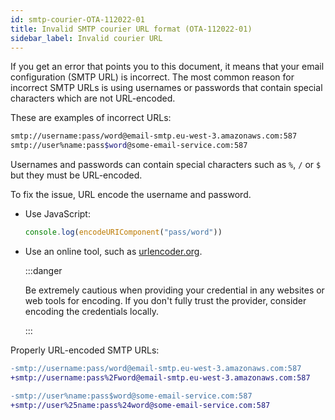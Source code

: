 ```yaml
---
id: smtp-courier-OTA-112022-01
title: Invalid SMTP courier URL format (OTA-112022-01)
sidebar_label: Invalid courier URL
---
```


If you get an error that points you to this document, it means that your email configuration (SMTP URL) is incorrect. The most
common reason for incorrect SMTP URLs is using usernames or passwords that contain special characters which are not URL-encoded.

These are examples of incorrect URLs:

```bash
smtp://username:pass/word@email-smtp.eu-west-3.amazonaws.com:587
smtp://user%name:pass$word@some-email-service.com:587
```

Usernames and passwords can contain special characters such as `%`, `/` or `$` but they must be URL-encoded.

To fix the issue, URL encode the username and password.

- Use JavaScript:

  ```js
  console.log(encodeURIComponent("pass/word"))
  ```

- Use an online tool, such as [urlencoder.org](https://www.urlencoder.org).

  :::danger

  Be extremely cautious when providing your credential in any websites or web tools for encoding. If you don't fully trust the
  provider, consider encoding the credentials locally.

  :::

Properly URL-encoded SMTP URLs:

```diff
-smtp://username:pass/word@email-smtp.eu-west-3.amazonaws.com:587
+smtp://username:pass%2Fword@email-smtp.eu-west-3.amazonaws.com:587

-smtp://user%name:pass$word@some-email-service.com:587
+smtp://user%25name:pass%24word@some-email-service.com:587
```
